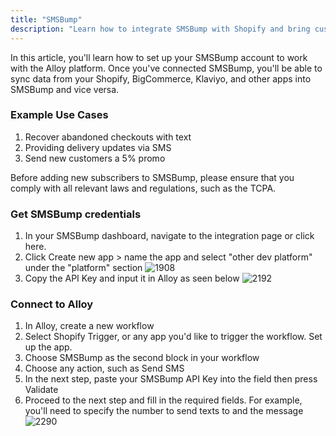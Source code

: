 ```yaml
---
title: "SMSBump"
description: "Learn how to integrate SMSBump with Shopify and bring customers back to your store"
---
```


In this article, you'll learn how to set up your SMSBump account to work with the Alloy platform. Once you've connected SMSBump, you'll be able to sync data from your Shopify, BigCommerce, Klaviyo, and other apps into SMSBump and vice versa.

### Example Use Cases

1. Recover abandoned checkouts with text
2. Providing delivery updates via SMS
3. Send new customers a 5% promo

Before adding new subscribers to SMSBump, please ensure that you comply with all relevant laws and regulations, such as the TCPA.

### Get SMSBump credentials

1. In your SMSBump dashboard, navigate to the integration page or click here.
2. Click Create new app > name the app and select "other dev platform" under the "platform" section
![1908](/images/eb67cef-s12.png "s12.png") 
1. Copy the API Key and input it in Alloy as seen below
![2192](/images/f8343be-s13.png "s13.png") 

### Connect to Alloy

1. In Alloy, create a new workflow
2. Select Shopify Trigger, or any app you'd like to trigger the workflow. Set up the app.
3. Choose SMSBump as the second block in your workflow
4. Choose any action, such as Send SMS
5. In the next step, paste your SMSBump API Key into the field then press Validate
6. Proceed to the next step and fill in the required fields. For example, you'll need to specify the number to send texts to and the message
![2290](/images/f7e571b-s14.png "s14.png")